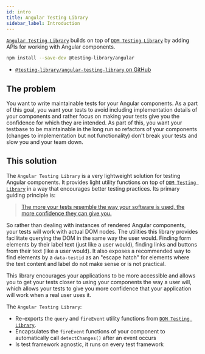 ```yaml
---
id: intro
title: Angular Testing Library
sidebar_label: Introduction
---
```


[`Angular Testing Library`](https://github.com/testing-library/angular-testing-library)
builds on top of
[`DOM Testing Library`](https://github.com/testing-library/dom-testing-library)
by adding APIs for working with Angular components.

```bash npm2yarn
npm install --save-dev @testing-library/angular
```

- [`@testing-library/angular-testing-library` on GitHub](https://github.com/testing-library/angular-testing-library)

## The problem

You want to write maintainable tests for your Angular components. As a part of
this goal, you want your tests to avoid including implementation details of your
components and rather focus on making your tests give you the confidence for
which they are intended. As part of this, you want your testbase to be
maintainable in the long run so refactors of your components (changes to
implementation but not functionality) don't break your tests and slow you and
your team down.

## This solution

The `Angular Testing Library` is a very lightweight solution for testing Angular
components. It provides light utility functions on top of
[`DOM Testing Library`](https://github.com/testing-library/dom-testing-library)
in a way that encourages better testing practices. Its primary guiding principle
is:

> [The more your tests resemble the way your software is used, the more confidence they can give you.](guiding-principles.mdx)

So rather than dealing with instances of rendered Angular components, your tests
will work with actual DOM nodes. The utilities this library provides facilitate
querying the DOM in the same way the user would. Finding form elements by their
label text (just like a user would), finding links and buttons from their text
(like a user would). It also exposes a recommended way to find elements by a
`data-testid` as an "escape hatch" for elements where the text content and label
do not make sense or is not practical.

This library encourages your applications to be more accessible and allows you
to get your tests closer to using your components the way a user will, which
allows your tests to give you more confidence that your application will work
when a real user uses it.

The `Angular Testing Library`:

- Re-exports the `query` and `fireEvent` utility functions from
  [`DOM Testing Library`](https://github.com/testing-library/dom-testing-library).
- Encapsulates the `fireEvent` functions of your component to automatically call
  `detectChanges()` after an event occurs
- Is test framework agnostic, it runs on every test framework
